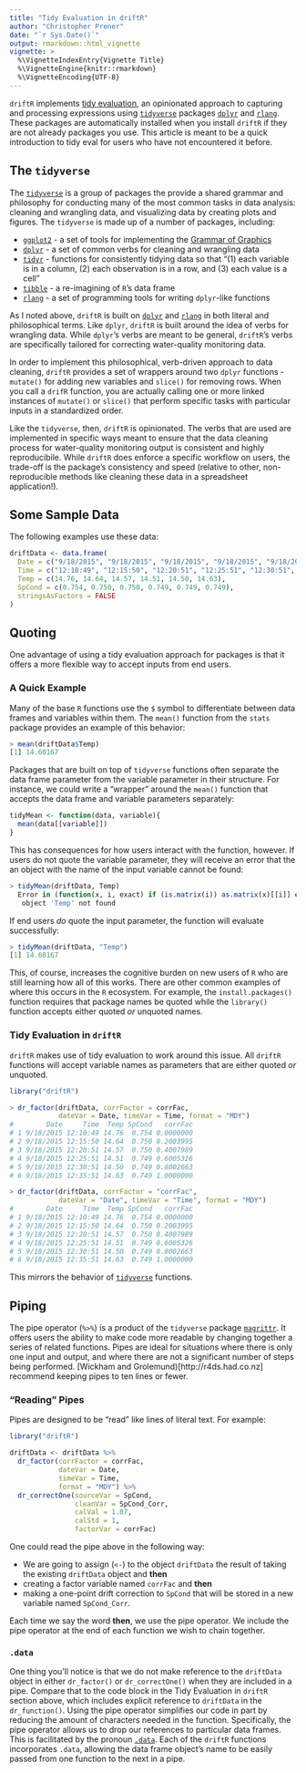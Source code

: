 ```yaml
---
title: "Tidy Evaluation in driftR"
author: "Christopher Prener"
date: "`r Sys.Date()`"
output: rmarkdown::html_vignette
vignette: >
  %\VignetteIndexEntry{Vignette Title}
  %\VignetteEngine{knitr::rmarkdown}
  %\VignetteEncoding{UTF-8}
---
```


`driftR` implements [tidy evaluation](http://rlang.tidyverse.org/articles/tidy-evaluation.html), an opinionated approach to capturing and processing expressions using [`tidyverse`](https://www.tidyverse.org) packages [`dplyr`](http://dplyr.tidyverse.org) and [`rlang`](http://rlang.tidyverse.org). These packages are automatically installed when you install `driftR` if they are not already packages you use. This article is meant to be a quick introduction to tidy eval for users who have not encountered it before.

## The `tidyverse`
The [`tidyverse`](https://www.tidyverse.org) is a group of packages the provide a shared grammar and philosophy for conducting many of the most common tasks in data analysis: cleaning and wrangling data, and visualizing data by creating plots and figures. The `tidyverse` is made up of a number of packages, including:

* [`ggplot2`](http://ggplot2.tidyverse.org) - a set of tools for implementing the [Grammar of Graphics](http://vita.had.co.nz/papers/layered-grammar.pdf)
* [`dplyr`](http://dplyr.tidyverse.org) - a set of common verbs for cleaning and wrangling data
* [`tidyr`](http://tidyr.tidyverse.org) - functions for consistently tidying data so that "(1) each variable is in a column, (2) each observation is in a row, and (3) each value is a cell"
* [`tibble`](http://tibble.tidyverse.org) - a re-imagining of `R`'s data frame
* [`rlang`](http://rlang.tidyverse.org) - a set of programming tools for writing `dplyr`-like functions

As I noted above, `driftR` is built on [`dplyr`](http://dplyr.tidyverse.org) and [`rlang`](http://rlang.tidyverse.org) in both literal and philosophical terms. Like `dplyr`, `driftR` is built around the idea of verbs for wrangling data. While `dplyr`'s verbs are meant to be general, `driftR`'s verbs are specifically tailored for correcting water-quality monitoring data. 

In order to implement this philosophical, verb-driven approach to data cleaning, `driftR` provides a set of wrappers around two `dplyr` functions - `mutate()` for adding new variables and `slice()` for removing rows. When you call a `drifR` function, you are actually calling one or more linked instances of `mutate()` or `slice()` that perform specific tasks with particular inputs in a standardized order. 

Like the `tidyverse`, then, `driftR` is opinionated. The verbs that are used are implemented in specific ways meant to ensure that the data cleaning process for water-quality monitoring output is consistent and highly reproducibile. While `driftR` does enforce a specific workflow on users, the trade-off is the package's consistency and speed (relative to other, non-reproducible methods like cleaning these data in a spreadsheet application!).

## Some Sample Data
The following examples use these data:

```r
driftData <- data.frame(
  Date = c("9/18/2015", "9/18/2015", "9/18/2015", "9/18/2015", "9/18/2015", "9/18/2015"),
  Time = c("12:10:49", "12:15:50", "12:20:51", "12:25:51", "12:30:51", "12:35:51"),
  Temp = c(14.76, 14.64, 14.57, 14.51, 14.50, 14.63),
  SpCond = c(0.754, 0.750, 0.750, 0.749, 0.749, 0.749),
  stringsAsFactors = FALSE
)
```

## Quoting

One advantage of using a tidy evaluation approach for packages is that it offers a more flexible way to accept inputs from end users.

### A Quick Example

Many of the base `R` functions use the `$` symbol to differentiate between data frames and variables within them. The `mean()` function from the `stats` package provides an example of this behavior:

```r
> mean(driftData$Temp)
[1] 14.60167
```

Packages that are built on top of `tidyverse` functions often separate the data frame parameter from the variable parameter in their structure. For instance, we could write a "wrapper" around the `mean()` function that accepts the data frame and variable parameters separately:

```r
tidyMean <- function(data, variable){
  mean(data[[variable]])
}
```

This has consequences for how users interact with the function, however. If users do not quote the variable parameter, they will receive an error that the an object with the name of the input variable cannot be found:

```r
> tidyMean(driftData, Temp)
  Error in (function(x, i, exact) if (is.matrix(i)) as.matrix(x)[[i]] else .subset2(x,  : 
   object 'Temp' not found 
```

If end users *do* quote the input parameter, the function will evaluate successfully:

```r
> tidyMean(driftData, "Temp")
[1] 14.60167
```

This, of course, increases the cognitive burden on new users of `R` who are still learning how all of this works. There are other common examples of where this occurs in the `R` ecosystem. For example, the `install.packages()` function requires that package names be quoted while the `library()` function accepts either quoted *or* unquoted names.

### Tidy Evaluation in `driftR`
`driftR` makes use of tidy evaluation to work around this issue. All `driftR` functions will accept variable names as parameters that are either quoted *or* unquoted.

```r
library("driftR")

> dr_factor(driftData, corrFactor = corrFac, 
            dateVar = Date, timeVar = Time, format = "MDY")
#        Date     Time  Temp SpCond   corrFac
# 1 9/18/2015 12:10:49 14.76  0.754 0.0000000
# 2 9/18/2015 12:15:50 14.64  0.750 0.2003995
# 3 9/18/2015 12:20:51 14.57  0.750 0.4007989
# 4 9/18/2015 12:25:51 14.51  0.749 0.6005326
# 5 9/18/2015 12:30:51 14.50  0.749 0.8002663
# 6 9/18/2015 12:35:51 14.63  0.749 1.0000000

> dr_factor(driftData, corrFactor = "corrFac", 
            dateVar = "Date", timeVar = "Time", format = "MDY")
#        Date     Time  Temp SpCond   corrFac
# 1 9/18/2015 12:10:49 14.76  0.754 0.0000000
# 2 9/18/2015 12:15:50 14.64  0.750 0.2003995
# 3 9/18/2015 12:20:51 14.57  0.750 0.4007989
# 4 9/18/2015 12:25:51 14.51  0.749 0.6005326
# 5 9/18/2015 12:30:51 14.50  0.749 0.8002663
# 6 9/18/2015 12:35:51 14.63  0.749 1.0000000
```

This mirrors the behavior of [`tidyverse`](https://www.tidyverse.org) functions.

## Piping
The pipe operator (`%>%`) is a product of the `tidyverse` package [`magrittr`](http://magrittr.tidyverse.org). It offers users the ability to make code more readable by changing together a series of related functions. Pipes are ideal for situations where there is only one input and output, and where there are not a significant number of steps being performed. [Wickham and Grolemund)[http://r4ds.had.co.nz] recommend keeping pipes to ten lines or fewer.

### "Reading" Pipes

Pipes are designed to be "read" like lines of literal text. For example:

```r
library("driftR")

driftData <- driftData %>%
  dr_factor(corrFactor = corrFac, 
            dateVar = Date, 
            timeVar = Time, 
            format = "MDY") %>%
  dr_correctOne(sourceVar = SpCond, 
                cleanVar = SpCond_Corr, 
                calVal = 1.07, 
                calStd = 1, 
                factorVar = corrFac)
```

One could read the pipe above in the following way:

* We are going to assign (`<-`) to the object `driftData` the result of taking the existing `driftData` object and **then**
* creating a factor variable named `corrFac` and **then**
* making a one-point drift correction to `SpCond` that will be stored in a new variable named `SpCond_Corr`.

Each time we say the word **then**, we use the pipe operator. We include the pipe operator at the end of each function we wish to chain together.

### `.data`
One thing you'll notice is that we do not make reference to the `driftData` object in either `dr_factor()` or `dr_correctOne()` when they are included in a pipe. Compare that to the code block in the Tidy Evaluation in `driftR` section above, which includes explicit reference to `driftData` in the `dr_function()`. Using the pipe operator simplifies our code in part by reducing the amount of characters needed in the function. Specifically, the pipe operator allows us to drop our references to particular data frames. This is facilitated by the pronoun [`.data`](http://rlang.tidyverse.org/reference/tidyeval-data.html). Each of the `driftR` functions incorporates `.data`, allowing the data frame object's name to be easily passed from one function to the next in a pipe.
